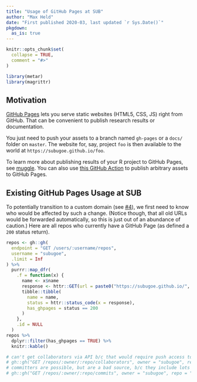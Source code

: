 ```yaml
---
title: "Usage of GitHub Pages at SUB"
author: "Max Held"
date: "First published 2020-03, last updated `r Sys.Date()`"
pkgdown:
  as_is: true
---
```


```r
knitr::opts_chunk$set(
  collapse = TRUE,
  comment = "#>"
)
```

```r
library(metar)
library(magrittr)
```

## Motivation

[GitHub Pages](https://pages.github.com) lets you serve static websites (HTML5, CSS, JS) right from GitHub.
That can be convenient to publish research results or documentation.

You just need to push your assets to a branch named `gh-pages` or a `docs/` folder on `master`.
The website for, say, project `foo` is then available to the world at `https://subugoe.github.io/foo`.

To learn more about publishing results of your R project to GitHub Pages, see [muggle](http://subugoe.github.io/muggle/).
You can also use [this GitHub Action](https://github.com/maxheld83/ghpages) to publish arbitrary assets to GitHub Pages.


## Existing GitHub Pages Usage at SUB

To potentially transition to a custom domain (see [#4](https://github.com/subugoe/metar/issues/4)), we first need to know who would be affected by such a change.
(Notice though, that all old URLs would be forwarded automatically, so this is just out of an abundance of caution.)
Here are all repos who currently have a GitHub Page (as defined a `200` status return).

```r
repos <- gh::gh(
  endpoint = "GET /users/:username/repos",
  username = "subugoe",
  .limit = Inf
) %>%
  purrr::map_dfr(
    .f = function(x) {
      name <- x$name
      response <- httr::GET(url = paste0("https://subugoe.github.io/", name))
      tibble::tibble(
        name = name,
        status = httr::status_code(x = response),
        has_ghpages = status == 200
      )
    },
    .id = NULL
  )
repos %>%
  dplyr::filter(has_ghpages == TRUE) %>%
  knitr::kable()

# can't get collaborators via API b/c that would require push access to all repos
# gh::gh("GET /repos/:owner/:repo/collaborators", owner = "subugoe", repo = "2019-11-12-ugoe-carpentries", .limit = Inf)
# committers are possible, but are a bad source, b/c they include lots of outside contributors
# gh::gh("GET /repos/:owner/:repo/commits", owner = "subugoe", repo = "2019-11-12-ugoe-carpentries", .limit = Inf)
```

